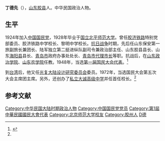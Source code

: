 '''丁德先'''（{{bd|1904年|8月26日|？}}），[[山东|山东]][[胶县|胶县]]人。中华民国政治人物。

==生平==
1924年加入[[中国国民党|中国国民党]]，1928年毕业于[[国立北平师范大学|国立北平师范大学]]。曾任[[胶济铁路|胶济铁路]]特别党部委员、胶济铁路中学校长、黎明中学校长。[[抗日战争|抗日战争]]时期，先后任山东保安第一旅副旅长兼团长、陆军独立第二挺进纵队副司令兼政治部主任、山东胶县县长、山东[[海阳县|海阳县]]县长、[[青岛市|青岛市]]政府办事处处长、[[青岛市市长列表|青岛市代理市长]]等职。抗战后，在[[山东政治学院|山东政治学院]]、[[山东农学院|山东农学院]]任教。1948年，当选[[第一届国民大会代表|第一届国民大会代表]]。<ref name="kmt">{{cite book|title=《中国国民党百年人物全书》|publisher=团结出版社|year=2005}}</ref>

到[[台湾|台湾]]后，他又任[[光复大陆设计研究委员会|光复大陆设计研究委员会]]委员。1972年，当选国民大会第五次大会主席团主席。另外，还创办了[[私立大诚高级中学|私立大诚高级中学]]并任首任校长。<ref name="kmt" />

== 参考文献 ==
{{reflist}}

{{青岛市市长|ROC}}
{{DEFAULTSORT:D}}
[[Category:中华民国大陆时期政治人物|Category:中华民国大陆时期政治人物]]
[[Category:中国国民党党员|Category:中国国民党党员]]
[[Category:第1屆中華民國國民大會代表|Category:第1屆中華民國國民大會代表]]
[[Category:北京师范大学校友|Category:北京师范大学校友]]
[[Category:胶州人|Category:胶州人]]
[[Category:丁姓|D德]]